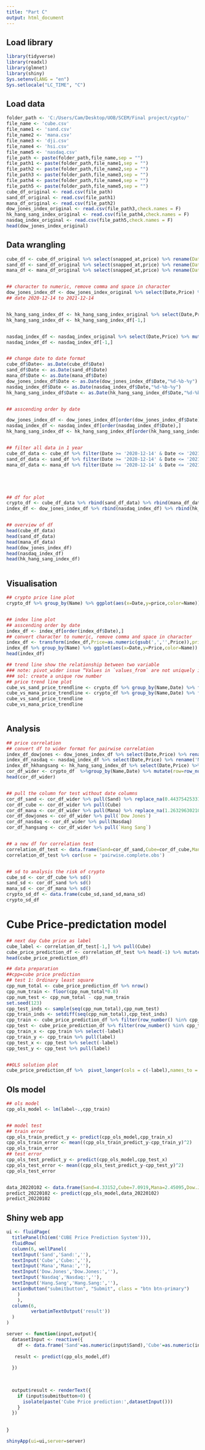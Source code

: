 ```yaml
---
title: "Part C"
output: html_document
---
```


## Load library
```r
library(tidyverse)
library(readxl)
library(glmnet)
library(shiny)
Sys.setenv(LANG = "en")
Sys.setlocale("LC_TIME", "C")
```

## Load data
```r
folder_path <- 'C:/Users/Cam/Desktop/UOB/SCEM/Final project/cypto/'
file_name <- 'cube.csv'
file_name1 <- 'sand.csv'
file_name2 <- 'mana.csv'
file_name3 <- 'dji.csv'
file_name4 <- 'hsi.csv'
file_name5 <- 'nasdaq.csv'
file_path <- paste(folder_path,file_name,sep = "")
file_path1 <- paste(folder_path,file_name1,sep = "")
file_path2 <- paste(folder_path,file_name2,sep = "")
file_path3 <- paste(folder_path,file_name3,sep = "")
file_path4 <- paste(folder_path,file_name4,sep = "")
file_path5 <- paste(folder_path,file_name5,sep = "")
cube_df_original <- read.csv(file_path)
sand_df_original <- read.csv(file_path1)
mana_df_original <- read.csv(file_path2)
dow_jones_index_original <- read.csv(file_path3,check.names = F)
hk_hang_sang_index_original <- read.csv(file_path4,check.names = F)
nasdaq_index_original <- read.csv(file_path5,check.names = F)
head(dow_jones_index_original)

```

## Data wrangling
```r
cube_df <- cube_df_original %>% select(snapped_at,price) %>% rename(Date= snapped_at) %>% separate(Date,into = c('Date','Time','Zone') ,sep=' ') %>% select(Date,price)
sand_df <- sand_df_original %>% select(snapped_at,price) %>% rename(Date= snapped_at) %>% separate(Date,into = c('Date','Time','Zone') ,sep=' ') %>% select(Date,price)
mana_df <- mana_df_original %>% select(snapped_at,price) %>% rename(Date= snapped_at) %>% separate(Date,into = c('Date','Time','Zone') ,sep=' ') %>% select(Date,price)


## character to numeric, remove comma and space in character
dow_jones_index_df <- dow_jones_index_original %>% select(Date,Price) %>% mutate(price_tomorrow=lag(Price),Name='dow jones') %>% transform(Price=as.numeric(gsub(',','',Price)),price_tomorrow=as.numeric(gsub(',','',price_tomorrow))) 
## date 2020-12-14 to 2021-12-14


hk_hang_sang_index_df <- hk_hang_sang_index_original %>% select(Date,Price) %>% mutate(price_tomorrow=lag(Price),Name='hk hang sang') %>% transform(Price=as.numeric(gsub(',','',Price)),price_tomorrow=as.numeric(gsub(',','',price_tomorrow))) 
hk_hang_sang_index_df <- hk_hang_sang_index_df[-1,]


nasdaq_index_df <- nasdaq_index_original %>% select(Date,Price) %>% mutate(price_tomorrow=lag(Price),Name='nasdaq') %>% transform(Price=as.numeric(gsub(',','',Price)),price_tomorrow=as.numeric(gsub(',','',price_tomorrow))) 
nasdaq_index_df <- nasdaq_index_df[-1,]


## change date to date format
cube_df$Date<- as.Date(cube_df$Date)
sand_df$Date <- as.Date(sand_df$Date)
mana_df$Date <- as.Date(mana_df$Date)
dow_jones_index_df$Date <- as.Date(dow_jones_index_df$Date,"%d-%b-%y")
nasdaq_index_df$Date <- as.Date(nasdaq_index_df$Date,"%d-%b-%y")
hk_hang_sang_index_df$Date <- as.Date(hk_hang_sang_index_df$Date,"%d-%b-%y")


## asscending order by date

dow_jones_index_df <- dow_jones_index_df[order(dow_jones_index_df$Date),]
nasdaq_index_df <- nasdaq_index_df[order(nasdaq_index_df$Date),]
hk_hang_sang_index_df <- hk_hang_sang_index_df[order(hk_hang_sang_index_df$Date),]


## filter all data in 1 year
cube_df_data <- cube_df %>% filter(Date >= '2020-12-14' & Date <= '2021-12-14') %>% mutate('Name'='Cube')
sand_df_data <- sand_df %>% filter(Date >= '2020-12-14' & Date <= '2021-12-14') %>% mutate('Name'='Sand')
mana_df_data <- mana_df %>% filter(Date >= '2020-12-14' & Date <= '2021-12-14') %>% mutate('Name'='Mana')





## df for plot
crypto_df <- cube_df_data %>% rbind(sand_df_data) %>% rbind(mana_df_data)
index_df <- dow_jones_index_df %>% rbind(nasdaq_index_df) %>% rbind(hk_hang_sang_index_df)


## overview of df
head(cube_df_data)
head(sand_df_data)
head(mana_df_data)
head(dow_jones_index_df)
head(nasdaq_index_df)
head(hk_hang_sang_index_df)



```


## Visualisation
```r
## crypto price line plot
crypto_df %>% group_by(Name) %>% ggplot(aes(x=Date,y=price,color=Name)) + geom_line() + theme_bw() + ylab('Price') + xlab('Date')


## index line plot
## asscending order by date
index_df <- index_df[order(index_df$Date),]
## convert character to numeric, remove comma and space in character
index_df <- transform(index_df,Price=as.numeric(gsub(',','',Price)),price_tomorrow=as.numeric(gsub(',','',price_tomorrow)))
index_df %>% group_by(Name) %>% ggplot(aes(x=Date,y=Price,color=Name)) + geom_line() + theme_bw() +ylab('Price') +xlab('Date')
head(index_df)

## trend line show the relationship between two variable
### note: pivot_wider issue “Values in `values_from` are not uniquely identified; output will contain list-cols
### sol: create a unique row number
## price trend line plot
cube_vs_sand_price_trendline <- crypto_df %>% group_by(Name,Date) %>% filter(Name=='Cube'|Name=='Sand') %>% mutate(row = row_number())%>% pivot_wider(names_from = Name,values_from = price) %>% select(-row) %>% ggplot(aes(x=Sand,y=Cube)) + xlab('Sand Price') + ylab('Cube Price') + geom_point() + geom_smooth()
cube_vs_mana_price_trendline <- crypto_df %>% group_by(Name,Date) %>% filter(Name=='Cube'|Name=='Mana') %>% mutate(row = row_number())%>% pivot_wider(names_from = Name,values_from = price) %>% select(-row) %>% ggplot(aes(x=Mana,y=Cube)) + xlab('Mana Price') + ylab('Cube Price') + geom_point() + geom_smooth()
cube_vs_sand_price_trendline
cube_vs_mana_price_trendline



```

## Analysis
```r
## price correlation 
## convert df to wider format for pairwise correlation
index_df_dowjones <- dow_jones_index_df %>% select(Date,Price) %>% rename('Dow Jones'='Price')
index_df_nasdaq <- nasdaq_index_df %>% select(Date,Price) %>% rename('Nasdaq'='Price')
index_df_hkhangsang <- hk_hang_sang_index_df %>% select(Date,Price) %>% rename('Hang Sang'='Price')
cor_df_wider <- crypto_df  %>%group_by(Name,Date) %>% mutate(row=row_number()) %>%pivot_wider(names_from = Name,values_from = price) %>% select(-row) %>% head(-1) %>% right_join(index_df_dowjones) %>% right_join(index_df_nasdaq) %>% right_join(index_df_hkhangsang) %>% head(-6)
head(cor_df_wider)


## pull the column for test without date columns
cor_df_sand <- cor_df_wider %>% pull(Sand) %>% replace_na(0.443754253314923)
cor_df_cube <- cor_df_wider %>% pull(Cube)
cor_df_mana <- cor_df_wider %>% pull(Mana) %>% replace_na(1.26329630210169)
cor_df_dowjones <- cor_df_wider %>% pull(`Dow Jones`)
cor_df_nasdaq <- cor_df_wider %>% pull(Nasdaq)
cor_df_hangsang <- cor_df_wider %>% pull(`Hang Sang`)


## a new df for correlation test
correlation_df_test <- data.frame(Sand=cor_df_sand,Cube=cor_df_cube,Mana=cor_df_mana,'Dow Jones'=cor_df_dowjones,Nasdaq=cor_df_nasdaq,'Hang Sang'=cor_df_hangsang)
correlation_df_test %>% cor(use = 'pairwise.complete.obs')


## sd to analysis the risk of crypto
cube_sd <- cor_df_cube %>% sd()
sand_sd <- cor_df_sand %>% sd()
mana_sd <- cor_df_mana %>% sd()
crypto_sd_df <- data.frame(cube_sd,sand_sd,mana_sd)
crypto_sd_df
```


# Cube Price-predictation model 
```r
## next day Cube price as label
cube_label <- correlation_df_test[-1,] %>% pull(Cube)
cube_price_prediction_df <- correlation_df_test %>% head(-1) %>% mutate(label=cube_label)
head(cube_price_prediction_df)

## data preparation 
##cpp=cube price prediction
## test 1: Ordinary least square
cpp_num_total <- cube_price_prediction_df %>% nrow()
cpp_num_train <- floor(cpp_num_total*0.8)
cpp_num_test <- cpp_num_total - cpp_num_train
set.seed(123)
cpp_test_inds <- sample(seq(cpp_num_total),cpp_num_test)
cpp_train_inds <- setdiff(seq(cpp_num_total),cpp_test_inds)
cpp_train <- cube_price_prediction_df %>% filter(row_number() %in% cpp_train_inds)
cpp_test <- cube_price_prediction_df %>% filter(row_number() %in% cpp_test_inds)
cpp_train_x <- cpp_train %>% select(-label)
cpp_train_y <- cpp_train %>% pull(label)
cpp_test_x <- cpp_test %>% select(-label)
cpp_test_y <- cpp_test %>% pull(label)


##OLS solution plot
cube_price_prediction_df %>%  pivot_longer(cols = c(-label),names_to = 'Crypto',values_to = 'Price') %>% ggplot(aes(x=Price,y=label)) + geom_point() + geom_smooth()

```


## Ols model
```r
## ols model
cpp_ols_model <- lm(label~.,cpp_train)


## model test
## train error
cpp_ols_train_predict_y <- predict(cpp_ols_model,cpp_train_x)
cpp_ols_train_error <- mean((cpp_ols_train_predict_y-cpp_train_y)^2)
cpp_ols_train_error
## test error
cpp_ols_test_predict_y <- predict(cpp_ols_model,cpp_test_x)
cpp_ols_test_error <- mean((cpp_ols_test_predict_y-cpp_test_y)^2)
cpp_ols_test_error


data_20220102 <- data.frame(Sand=4.33152,Cube=7.0919,Mana=2.45095,Dow.Jones=36338.30,Nasdaq=15644.97,Hang.Sang=23397.67)
predict_20220102 <- predict(cpp_ols_model,data_20220102)
predict_20220102


```





## Shiny web app
```r
ui <- fluidPage(
  titlePanel(h1(em('CUBE Price Prediction System'))),
  fluidRow(
  column(6, wellPanel(
  textInput('Sand','Sand:',''),
  textInput('Cube','Cube:',''),
  textInput('Mana','Mana:',''),
  textInput('Dow.Jones','Dow.Jones:',''),
  textInput('Nasdaq','Nasdaq:',''),
  textInput('Hang.Sang','Hang.Sang:',''),
  actionButton("submitbutton", "Submit", class = "btn btn-primary")
    )
    ),
  column(6,
         verbatimTextOutput('result'))
  )
)

server <- function(input,output){
  datasetInput <- reactive({
    df <- data.frame('Sand'=as.numeric(input$Sand),'Cube'=as.numeric(input$Cube),'Mana'=as.numeric(input$Mana),'Dow.Jones'=as.numeric(input$Dow.Jones),'Nasdaq'=as.numeric(input$Nasdaq),'Hang.Sang'=as.numeric(input$Hang.Sang))
    
   result <- predict(cpp_ols_model,df)
   
  })
  
 

  output$result <- renderText({ 
    if (input$submitbutton>0) { 
      isolate(paste('Cube Price prediction:',datasetInput())) 
    } 
  })
  
  
}

shinyApp(ui=ui,server=server)
```









